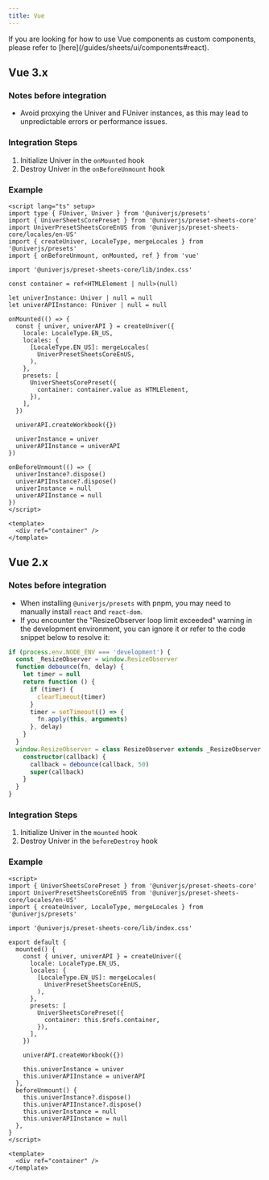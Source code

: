 ```yaml
---
title: Vue
---
```


<Callout>
  If you are looking for how to use Vue components as custom components, please refer to [here](/guides/sheets/ui/components#react).
</Callout>

## Vue 3.x

### Notes before integration

- Avoid proxying the Univer and FUniver instances, as this may lead to unpredictable errors or performance issues.

### Integration Steps

1. Initialize Univer in the `onMounted` hook
2. Destroy Univer in the `onBeforeUnmount` hook

### Example

```vue
<script lang="ts" setup>
import type { FUniver, Univer } from '@univerjs/presets'
import { UniverSheetsCorePreset } from '@univerjs/preset-sheets-core'
import UniverPresetSheetsCoreEnUS from '@univerjs/preset-sheets-core/locales/en-US'
import { createUniver, LocaleType, mergeLocales } from '@univerjs/presets'
import { onBeforeUnmount, onMounted, ref } from 'vue'

import '@univerjs/preset-sheets-core/lib/index.css'

const container = ref<HTMLElement | null>(null)

let univerInstance: Univer | null = null
let univerAPIInstance: FUniver | null = null

onMounted(() => {
  const { univer, univerAPI } = createUniver({
    locale: LocaleType.EN_US,
    locales: {
      [LocaleType.EN_US]: mergeLocales(
        UniverPresetSheetsCoreEnUS,
      ),
    },
    presets: [
      UniverSheetsCorePreset({
        container: container.value as HTMLElement,
      }),
    ],
  })

  univerAPI.createWorkbook({})

  univerInstance = univer
  univerAPIInstance = univerAPI
})

onBeforeUnmount(() => {
  univerInstance?.dispose()
  univerAPIInstance?.dispose()
  univerInstance = null
  univerAPIInstance = null
})
</script>

<template>
  <div ref="container" />
</template>
```

## Vue 2.x

### Notes before integration

- When installing `@univerjs/presets` with pnpm, you may need to manually install `react` and `react-dom`.
- If you encounter the "ResizeObserver loop limit exceeded" warning in the development environment, you can ignore it or refer to the code snippet below to resolve it:

```typescript
if (process.env.NODE_ENV === 'development') {
  const _ResizeObserver = window.ResizeObserver
  function debounce(fn, delay) {
    let timer = null
    return function () {
      if (timer) {
        clearTimeout(timer)
      }
      timer = setTimeout(() => {
        fn.apply(this, arguments)
      }, delay)
    }
  }
  window.ResizeObserver = class ResizeObserver extends _ResizeObserver {
    constructor(callback) {
      callback = debounce(callback, 50)
      super(callback)
    }
  }
}
```

### Integration Steps

1. Initialize Univer in the `mounted` hook
2. Destroy Univer in the `beforeDestroy` hook

### Example

```vue
<script>
import { UniverSheetsCorePreset } from '@univerjs/preset-sheets-core'
import UniverPresetSheetsCoreEnUS from '@univerjs/preset-sheets-core/locales/en-US'
import { createUniver, LocaleType, mergeLocales } from '@univerjs/presets'

import '@univerjs/preset-sheets-core/lib/index.css'

export default {
  mounted() {
    const { univer, univerAPI } = createUniver({
      locale: LocaleType.EN_US,
      locales: {
        [LocaleType.EN_US]: mergeLocales(
          UniverPresetSheetsCoreEnUS,
        ),
      },
      presets: [
        UniverSheetsCorePreset({
          container: this.$refs.container,
        }),
      ],
    })

    univerAPI.createWorkbook({})

    this.univerInstance = univer
    this.univerAPIInstance = univerAPI
  },
  beforeUnmount() {
    this.univerInstance?.dispose()
    this.univerAPIInstance?.dispose()
    this.univerInstance = null
    this.univerAPIInstance = null
  },
}
</script>

<template>
  <div ref="container" />
</template>
```
